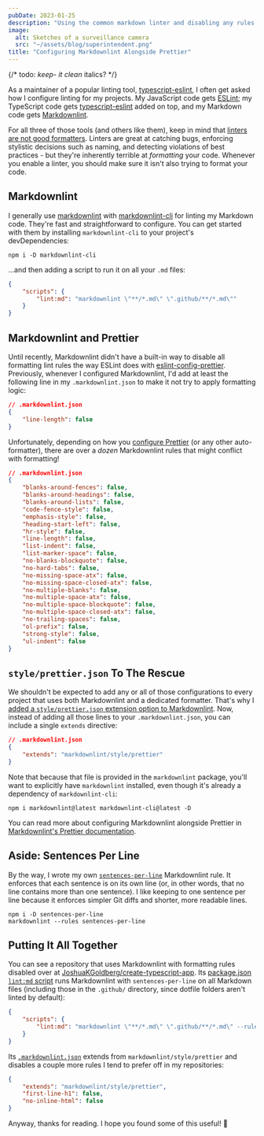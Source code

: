 ```yaml
---
pubDate: 2023-01-25
description: "Using the common markdown linter and disabling any rules that would intersect with dedicated formatters such as Prettier."
image:
  alt: Sketches of a surveillance camera
  src: "~/assets/blog/superintendent.png"
title: "Configuring Markdownlint Alongside Prettier"
---
```



{/* todo: _keep- it clean_ italics? */}

<LabeledImage
	alt="Sketches of a surveillance camera"
	description="Concept art from the Halo 3: ODST character, Superintendent, known for saying _keep it clean_."
	original="https://halo.fandom.com/wiki/Superintendent?file=Concept_surveillance_cam.png"
	src={superintendentWide}
/>

As a maintainer of a popular linting tool, [typescript-eslint](https://typescript-eslint.io), I often get asked how I configure linting for my projects.
My JavaScript code gets [ESLint](https://eslint.org); my TypeScript code gets [typescript-eslint](https://typescript-eslint.io) added on top, and my Markdown code gets [Markdownlint](https://github.com/DavidAnson/markdownlint).

For all three of those tools (and others like them), keep in mind that [linters are not good formatters](https://typescript-eslint.io/linting/troubleshooting/formatting#formatters-vs-linters).
Linters are great at catching bugs, enforcing stylistic decisions such as naming, and detecting violations of best practices - but they're inherently terrible at _formatting_ your code.
Whenever you enable a linter, you should make sure it isn't also trying to format your code.

## Markdownlint

I generally use [markdownlint](https://github.com/DavidAnson/markdownlint) with [markdownlint-cli](https://github.com/igorshubovych/markdownlint-cli) for linting my Markdown code.
They're fast and straightforward to configure.
You can get started with them by installing `markdownlint-cli` to your project's devDependencies:

```shell
npm i -D markdownlint-cli
```

...and then adding a script to run it on all your `.md` files:

```json
{
	"scripts": {
		"lint:md": "markdownlint \"**/*.md\" \".github/**/*.md\""
	}
}
```

## Markdownlint and Prettier

Until recently, Markdownlint didn't have a built-in way to disable all formatting lint rules the way ESLint does with [eslint-config-prettier](https://github.com/prettier/eslint-config-prettier).
Previously, whenever I configured Markdownlint, I'd add at least the following line in my `.markdownlint.json` to make it not try to apply formatting logic:

```json
// .markdownlint.json
{
	"line-length": false
}
```

Unfortunately, depending on how you [configure Prettier](https://prettier.io/docs/en/configuration.html) (or any other auto-formatter), there are over a _dozen_ Markdownlint rules that might conflict with formatting!

```json
// .markdownlint.json
{
	"blanks-around-fences": false,
	"blanks-around-headings": false,
	"blanks-around-lists": false,
	"code-fence-style": false,
	"emphasis-style": false,
	"heading-start-left": false,
	"hr-style": false,
	"line-length": false,
	"list-indent": false,
	"list-marker-space": false,
	"no-blanks-blockquote": false,
	"no-hard-tabs": false,
	"no-missing-space-atx": false,
	"no-missing-space-closed-atx": false,
	"no-multiple-blanks": false,
	"no-multiple-space-atx": false,
	"no-multiple-space-blockquote": false,
	"no-multiple-space-closed-atx": false,
	"no-trailing-spaces": false,
	"ol-prefix": false,
	"strong-style": false,
	"ul-indent": false
}
```

## `style/prettier.json` To The Rescue

We shouldn't be expected to add any or all of those configurations to every project that uses both Markdownlint and a dedicated formatter.
That's why I [added a `style/prettier.json` extension option to Markdownlint](https://github.com/DavidAnson/markdownlint/pull/594).
Now, instead of adding all those lines to your `.markdownlint.json`, you can include a single `extends` directive:

```json
// .markdownlint.json
{
	"extends": "markdownlint/style/prettier"
}
```

Note that because that file is provided in the `markdownlint` package, you'll want to explicitly have `markdownlint` installed, even though it's already a dependency of `markdownlint-cli`:

```shell
npm i markdownlint@latest markdownlint-cli@latest -D
```

You can read more about configuring Markdownlint alongside Prettier in [Markdownlint's Prettier documentation](https://github.com/DavidAnson/markdownlint/blob/main/doc/Prettier.md).

## Aside: Sentences Per Line

By the way, I wrote my own [`sentences-per-line`](https://github.com/JoshuaKGoldberg/sentences-per-line) Markdownlint rule.
It enforces that each sentence is on its own line (or, in other words, that no line contains more than one sentence).
I like keeping to one sentence per line because it enforces simpler Git diffs and shorter, more readable lines.

```shell
npm i -D sentences-per-line
markdownlint --rules sentences-per-line
```

## Putting It All Together

You can see a repository that uses Markdownlint with formatting rules disabled over at [JoshuaKGoldberg/create-typescript-app](https://github.com/JoshuaKGoldberg/create-typescript-app).
Its [package.json `lint:md` script](https://github.com/JoshuaKGoldberg/create-typescript-app/blob/55da5833d893bb2f9831896dfa23bd027fc04cfb/package.json#LL60) runs Markdownlint with `sentences-per-line` on all Markdown files (including those in the `.github/` directory, since dotfile folders aren't linted by default):

```json
{
	"scripts": {
		"lint:md": "markdownlint \"**/*.md\" \".github/**/*.md\" --rules sentences-per-line"
	}
}
```

Its [`.markdownlint.json`](https://github.com/JoshuaKGoldberg/create-typescript-app/blob/55da5833d893bb2f9831896dfa23bd027fc04cfb/.markdownlint.json) extends from `markdownlint/style/prettier` and disables a couple more rules I tend to prefer off in my repositories:

```json
{
	"extends": "markdownlint/style/prettier",
	"first-line-h1": false,
	"no-inline-html": false
}
```

Anyway, thanks for reading.
I hope you found some of this useful!
🧹
